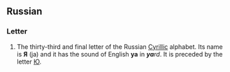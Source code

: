 ==Russian==
===Letter===
{{wikipedia|Ya (Cyrillic)}}
{{infl|ru|letter|sc=Cyrl|upper case||lower case|я}}

# The thirty-third and final letter of the Russian [[Cyrillic]] alphabet. Its name is '''Я''' (ja) and it has the sound of English '''ya''' in '''''ya'''rd''. It is preceded by the letter [[Ю]].